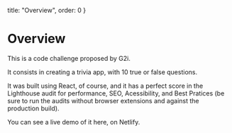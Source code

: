 
  title: "Overview",
  order: 0
}

# Overview

This is a code challenge proposed by G2i.

It consists in creating a trivia app, with 10 true or false questions.

It was built using <Link to="react">React</Link>, of course, and it has a perfect score in the <Link to="github" href="https://github.com/GoogleChrome/lighthouse">Lighthouse</Link> audit for performance, SEO, Acessibility, and Best Pratices (be sure to run the audits without browser extensions and against the production build).

You can see a live demo of it <Link to="netlify" href="https://practical-dijkstra-d0b419.netlify.com/">here</Link>, on Netlify.
